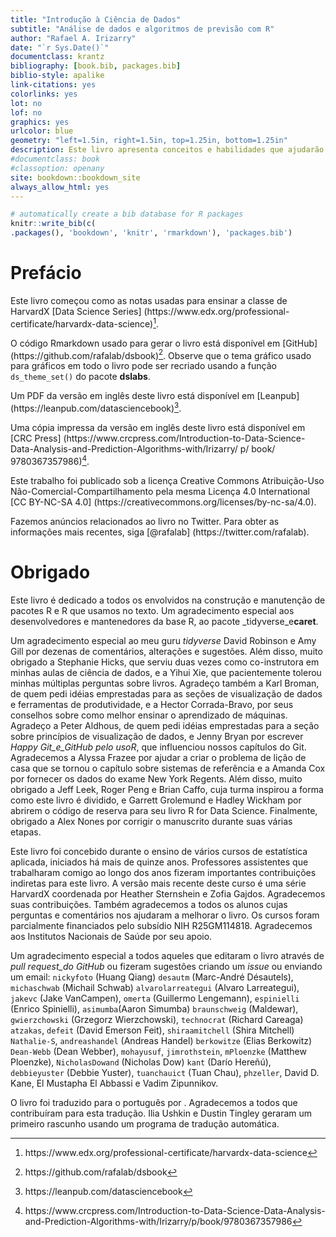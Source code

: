 ```yaml
---
title: "Introdução à Ciência de Dados"
subtitle: "Análise de dados e algoritmos de previsão com R"
author: "Rafael A. Irizarry"
date: "`r Sys.Date()`"
documentclass: krantz
bibliography: [book.bib, packages.bib]
biblio-style: apalike
link-citations: yes
colorlinks: yes
lot: no
lof: no
graphics: yes
urlcolor: blue
geometry: "left=1.5in, right=1.5in, top=1.25in, bottom=1.25in"
description: Este livro apresenta conceitos e habilidades que ajudarão você a enfrentar os desafios das situações atuais de análise de dados. Abrange conceitos de probabilidade, inferência estatística, regressão linear e aprendizado de máquina. Além disso, permitirá que eles desenvolvam habilidades como programação R, manipulação de dados com dplyr, visualização de dados com ggplot2, organização de arquivos com UNIX / Linux Shell, controle de versão com GitHub e preparação de documentos reproduzíveis com R remarcação.
#documentclass: book
#classoption: openany
site: bookdown::bookdown_site
always_allow_html: yes
---
```



```r
# automatically create a bib database for R packages
knitr::write_bib(c(
.packages(), 'bookdown', 'knitr', 'rmarkdown'), 'packages.bib')
```

# Prefácio {-}

Este livro começou como as notas usadas para ensinar a classe de
HarvardX [Data Science Series] (https://www.edx.org/professional-certificate/harvardx-data-science)^[https://www.edx.org/professional-certificate/harvardx-data-science].

O código Rmarkdown usado para gerar o livro está disponível em [GitHub] (https://github.com/rafalab/dsbook)^[https://github.com/rafalab/dsbook]. Observe que o tema gráfico usado para gráficos em todo o livro pode ser recriado usando a função `ds_theme_set()` do pacote __dslabs__.

Um PDF da versão em inglês deste livro está disponível em [Leanpub] (https://leanpub.com/datasciencebook)^[https://leanpub.com/datasciencebook].

Uma cópia impressa da versão em inglês deste livro está disponível em [CRC Press] (https://www.crcpress.com/Introduction-to-Data-Science-Data-Analysis-and-Prediction-Algorithms-with/Irizarry/ p/ book/ 9780367357986)^[https://www.crcpress.com/Introduction-to-Data-Science-Data-Analysis-and-Prediction-Algorithms-with/Irizarry/p/book/9780367357986].

Este trabalho foi publicado sob a licença Creative Commons Atribuição-Uso Não-Comercial-Compartilhamento pela mesma Licença 4.0 International [CC BY-NC-SA 4.0] (https://creativecommons.org/licenses/by-nc-sa/4.0).

Fazemos anúncios relacionados ao livro no Twitter. Para obter as informações mais recentes, siga [\@rafalab] (https://twitter.com/rafalab).

# Obrigado {-}

Este livro é dedicado a todos os envolvidos na construção e manutenção de pacotes R e R que usamos no texto. Um agradecimento especial aos desenvolvedores e mantenedores da base R, ao pacote _tidyverse_e__caret__.

Um agradecimento especial ao meu guru _tidyverse_ David Robinson e Amy Gill por dezenas de comentários, alterações e sugestões. Além disso, muito obrigado a Stephanie Hicks, que serviu duas vezes como co-instrutora em minhas aulas de ciência de dados, e a Yihui Xie, que pacientemente tolerou minhas múltiplas perguntas sobre livros. Agradeço também a Karl Broman, de quem pedi idéias emprestadas para as seções de visualização de dados e ferramentas de produtividade, e a Hector Corrada-Bravo, por seus conselhos sobre como melhor ensinar o aprendizado de máquinas. Agradeço a Peter Aldhous, de quem pedi idéias emprestadas para a seção sobre princípios de visualização de dados, e Jenny Bryan por escrever _Happy Git_e_GitHub pelo usoR_, que influenciou nossos capítulos do Git. Agradecemos a Alyssa Frazee por ajudar a criar o problema de lição de casa que se tornou o capítulo sobre sistemas de referência e a Amanda Cox por fornecer os dados do exame New York Regents. Além disso, muito obrigado a Jeff Leek, Roger Peng e Brian Caffo, cuja turma inspirou a forma como este livro é dividido, e Garrett Grolemund e Hadley Wickham por abrirem o código de reserva para seu livro R for Data Science. Finalmente, obrigado a Alex Nones por corrigir o manuscrito durante suas várias etapas.

Este livro foi concebido durante o ensino de vários cursos de estatística aplicada, iniciados há mais de quinze anos. Professores assistentes que trabalharam comigo ao longo dos anos fizeram importantes contribuições indiretas para este livro. A versão mais recente deste curso é uma série HarvardX coordenada por Heather Sternshein e Zofia Gajdos. Agradecemos suas contribuições. Também agradecemos a todos os alunos cujas perguntas e comentários nos ajudaram a melhorar o livro. Os cursos foram parcialmente financiados pelo subsídio NIH R25GM114818. Agradecemos aos Institutos Nacionais de Saúde por seu apoio.

Um agradecimento especial a todos aqueles que editaram o livro através de _pull request_do GitHub_ ou fizeram sugestões criando um _issue_ ou enviando um email: `nickyfoto` (Huang Qiang) `desautm` (Marc-André Désautels), `michaschwab` (Michail Schwab) `alvarolarreategui` (Alvaro Larreategui), `jakevc` (Jake VanCampen), `omerta` (Guillermo Lengemann), `espinielli` (Enrico Spinielli), `asimumba`(Aaron Simumba) `braunschweig` (Maldewar), `gwierzchowski` (Grzegorz Wierzchowski), `technocrat` (Richard Careaga) `atzakas`, `defeit` (David Emerson Feit), `shiraamitchell` (Shira Mitchell) `Nathalie-S`, `andreashandel` (Andreas Handel) `berkowitze` (Elias Berkowitz) `Dean-Webb` (Dean Webber), `mohayusuf`, `jimrothstein`, `mPloenzke` (Matthew Ploenzke), `NicholasDowand` (Nicholas Dow) `kant` (Darío Hereñú), `debbieyuster` (Debbie Yuster), `tuanchauict` (Tuan Chau), `phzeller`, David D. Kane, El Mustapha El Abbassi e Vadim Zipunnikov.

O livro foi traduzido para o português por . Agradecemos a todos que contribuíram para esta tradução. Ilia Ushkin e Dustin Tingley geraram um primeiro rascunho usando um programa de tradução automática. 



